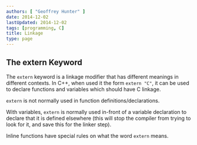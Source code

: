 ```yaml
---
authors: [ "Geoffrey Hunter" ]
date: 2014-12-02
lastUpdated: 2014-12-02
tags: [programming, C]
title: Linkage
type: page
---
```


<WarningIsNotes />

## The extern Keyword

The `extern` keyword is a linkage modifier that has different meanings in different contexts. In C++, when used it the form `extern "C"`, it can be used to declare functions and variables which should have C linkage.

`extern` is not normally used in function definitions/declarations.

With variables, `extern` is normally used in-front of a variable declaration to declare that it is defined elsewhere (this will stop the compiler from trying to look for it, and save this for the linker step).

Inline functions have special rules on what the word `extern` means.
